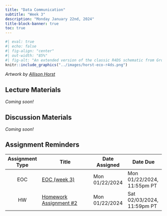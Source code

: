 ```yaml
---
title: "Data Communication"
subtitle: "Week 3"
description: "Monday January 22nd, 2024"
title-block-banner: true
toc: true
---
```


```r
#| eval: true 
#| echo: false
#| fig-align: "center"
#| out-width: "85%" 
#| fig-alt: "An extended version of the classic R4DS schematic from Grolemund & Wickham, with environmental data science, communities, and communication added."
knitr::include_graphics("../images/horst-eco-r4ds.png")
```

:::{.gray-text .center-text}
*Artwork by [Allison Horst](https://allisonhorst.com/)*
:::

## Lecture Materials

*Coming soon!*

## Discussion Materials

*Coming soon!*

## Assignment Reminders

| Assignment Type | Title                                                | Date Assigned  | Date Due                   |
|:---------------:|------------------------------------------------------|----------------|----------------------------|
| EOC             | [EOC (week 3)](https://forms.gle/2BockakcBR7rsm26A)  | Mon 01/22/2024 | Mon 01/22/2024, 11:55pm PT |
| HW              | [Homework Assignment #2](../assignments/HW2.qmd)     | Mon 01/22/2024 | Sat 02/03/2024, 11:59pm PT |
